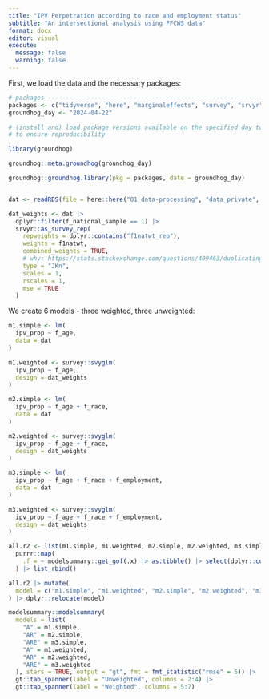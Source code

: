 ```yaml
---
title: "IPV Perpetration according to race and employment status"
subtitle: "An intersectional analysis using FFCWS data"
format: docx
editor: visual
execute:
  message: false
  warning: false
---
```


First, we load the data and the necessary packages:

```r
# packages ----------------------------------------------------------------
packages <- c("tidyverse", "here", "marginaleffects", "survey", "srvyr", "modelsummary")
groundhog_day <- "2024-04-22"

# (install and) load package versions available on the specified day to try
# to ensure reproducibility

library(groundhog)

groundhog::meta.groundhog(groundhog_day)

groundhog::groundhog.library(pkg = packages, date = groundhog_day)


dat <- readRDS(file = here::here("01_data-processing", "data_private", "data_final_imputed_cases.RDS"))

dat_weights <- dat |> 
  dplyr::filter(f_national_sample == 1) |> 
  srvyr::as_survey_rep(
    repweights = dplyr::contains("f1natwt_rep"),
    weights = f1natwt,
    combined_weights = TRUE,
    # why: https://stats.stackexchange.com/questions/409463/duplicating-stata-survey-design-using-svrepdesign-from-survey-package-in-r
    type = "JKn",
    scales = 1,
    rscales = 1,
    mse = TRUE
  )
```

We create 6 models - three weighted, three unweighted:

```r
m1.simple <- lm(
  ipv_prop ~ f_age,
  data = dat
)

m1.weighted <- survey::svyglm(
  ipv_prop ~ f_age,
  design = dat_weights
)

m2.simple <- lm(
  ipv_prop ~ f_age + f_race,
  data = dat
)

m2.weighted <- survey::svyglm(
  ipv_prop ~ f_age + f_race,
  design = dat_weights
)

m3.simple <- lm(
  ipv_prop ~ f_age + f_race + f_employment,
  data = dat
)

m3.weighted <- survey::svyglm(
  ipv_prop ~ f_age + f_race + f_employment,
  design = dat_weights
)

all.r2 <- list(m1.simple, m1.weighted, m2.simple, m2.weighted, m3.simple, m3.weighted) |> 
  purrr::map(
    .f = ~ modelsummary::get_gof(.x) |> as.tibble() |> select(dplyr::contains("r.squared"))
  ) |> list_rbind()

all.r2 |> mutate(
  model = c("m1.simple", "m1.weighted", "m2.simple", "m2.weighted", "m3.simple", "m3.weighted")
) |> dplyr::relocate(model)

modelsummary::modelsummary(
  models = list(
    "A" = m1.simple, 
    "AR" = m2.simple, 
    "ARE" = m3.simple, 
    "A" = m1.weighted, 
    "AR" = m2.weighted, 
    "ARE" = m3.weighted
  ), stars = TRUE, output = "gt", fmt = fmt_statistic("rmse" = 5)) |> 
  gt::tab_spanner(label = "Unweighted", columns = 2:4) |> 
  gt::tab_spanner(label = "Weighted", columns = 5:7)


```
